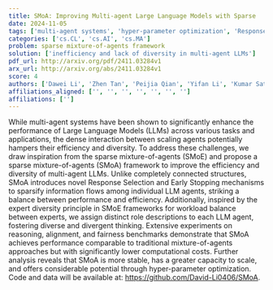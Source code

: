 ```yaml
---
title: SMoA: Improving Multi-agent Large Language Models with Sparse   Mixture-of-Agents
date: 2024-11-05
tags: ['multi-agent systems', 'hyper-parameter optimization', 'Response Selection', 'expert diversity', 'Large Language Models', 'Early Stopping', 'fairness benchmarks', 'workload balance', 'alignment benchmarks', 'computational costs', 'sparse mixture-of-agents', 'diversity', 'efficiency', 'reasoning benchmarks']
categories: ['cs.CL', 'cs.AI', 'cs.MA']
problem: sparse mixture-of-agents framework
solution: ['inefficiency and lack of diversity in multi-agent LLMs']
pdf_url: http://arxiv.org/pdf/2411.03284v1
arx_url: http://arxiv.org/abs/2411.03284v1
score: 4
authors: ['Dawei Li', 'Zhen Tan', 'Peijia Qian', 'Yifan Li', 'Kumar Satvik Chaudhary', 'Lijie Hu', 'Jiayi Shen']
affiliations_aligned: ['', '', '', '', '', '', '']
affiliations: ['']
---
```



While multi-agent systems have been shown to significantly enhance the performance of Large Language Models (LLMs) across various tasks and applications, the dense interaction between scaling agents potentially hampers their efficiency and diversity. To address these challenges, we draw inspiration from the sparse mixture-of-agents (SMoE) and propose a sparse mixture-of-agents (SMoA) framework to improve the efficiency and diversity of multi-agent LLMs. Unlike completely connected structures, SMoA introduces novel Response Selection and Early Stopping mechanisms to sparsify information flows among individual LLM agents, striking a balance between performance and efficiency. Additionally, inspired by the expert diversity principle in SMoE frameworks for workload balance between experts, we assign distinct role descriptions to each LLM agent, fostering diverse and divergent thinking. Extensive experiments on reasoning, alignment, and fairness benchmarks demonstrate that SMoA achieves performance comparable to traditional mixture-of-agents approaches but with significantly lower computational costs. Further analysis reveals that SMoA is more stable, has a greater capacity to scale, and offers considerable potential through hyper-parameter optimization. Code and data will be available at: https://github.com/David-Li0406/SMoA.